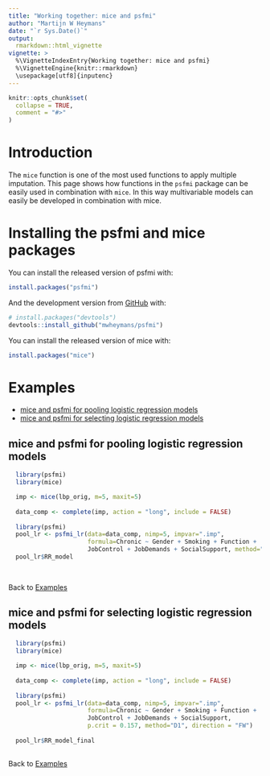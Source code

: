 ---
title: "Working together: mice and psfmi"
author: "Martijn W Heymans"
date: "`r Sys.Date()`"
output:
  rmarkdown::html_vignette
vignette: >
  %\VignetteIndexEntry{Working together: mice and psfmi}
  %\VignetteEngine{knitr::rmarkdown}
  \usepackage[utf8]{inputenc}
---

```{r setup, include = FALSE}
knitr::opts_chunk$set(
  collapse = TRUE,
  comment = "#>"
)
```

# Introduction

The `mice` function is one of the most used functions to apply 
multiple imputation. This page shows how functions in the `psfmi` 
package can be easily used in combination with `mice`. In this way 
multivariable models can easily be developed in combination with mice.

# Installing the psfmi and mice packages

You can install the released version of psfmi with:

``` r
install.packages("psfmi")
```
And the development version from [GitHub](https://github.com/) with:

``` r
# install.packages("devtools")
devtools::install_github("mwheymans/psfmi")
```
You can install the released version of mice with:

``` r
install.packages("mice")

``` 
# Examples 

+ [mice and psfmi for pooling logistic regression models] 
+ [mice and psfmi for selecting logistic regression models]

## mice and psfmi for pooling logistic regression models

```{r}

  library(psfmi)
  library(mice)

  imp <- mice(lbp_orig, m=5, maxit=5) 
  
  data_comp <- complete(imp, action = "long", include = FALSE)
  
  library(psfmi)
  pool_lr <- psfmi_lr(data=data_comp, nimp=5, impvar=".imp", 
                      formula=Chronic ~ Gender + Smoking + Function + 
                      JobControl + JobDemands + SocialSupport, method="D1")
  pool_lr$RR_model
  
 
```

Back to [Examples]

## mice and psfmi for selecting logistic regression models

```{r}

  library(psfmi)
  library(mice)

  imp <- mice(lbp_orig, m=5, maxit=5) 
  
  data_comp <- complete(imp, action = "long", include = FALSE)
  
  library(psfmi)
  pool_lr <- psfmi_lr(data=data_comp, nimp=5, impvar=".imp", 
                      formula=Chronic ~ Gender + Smoking + Function + 
                      JobControl + JobDemands + SocialSupport, 
                      p.crit = 0.157, method="D1", direction = "FW")
  
  pool_lr$RR_model_final
 
```

Back to [Examples]
